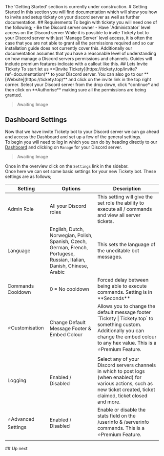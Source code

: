 
<Callout emoji="🚧">
  The 'Getting Started' section is currently under construction.
</Callout>
# Getting Started
In this section you will find documentation which will show you how to invite and setup tickety on your discord server as well as further documentation.
## Requirements
To begin with tickety you will need one of the following;
- Be the Discord server owner 
- Have `Administrator` level access on the Discord server
<Callout type="error">
  While it is possible to invite Tickety bot to your Discord server with just `Manage Server` level access, it is often the case that you are not able to grant all the permissions required and so our installation guide does not currently cover this.
</Callout>
Additionally our documentation assumes that you have a reasonable level of understanding on how manage a Discord servers permissions and channels.
<Callout type="warning" emoji="🌟">
  Guides will include premium features indicate with a callout like this.
</Callout>
## Lets Invite Tickety
To start let us **[Invite Tickety](https://tickety.top/invite?ref=documentation)** to your Discord server.
<Callout type="info" >
 You can also go to our **[Website](https://tickety.top)** and click on the invite link in the top right corner.
</Callout>
Select your Discord server from the drop down, click *continue* and then click on **Authorise** making sure all the permissions are being granted.

> Awaiting Image

## Dashboard Settings
Now that we have invite Tickety bot to your Discord server we can go ahead and access the Dashboard and set up a few of the general settings.<br />
To begin you will need to log in which you can do by heading directly to our [Dashboard](http://tickety.top/dashboard) and clicking on `Manage` for your Discord server.

> Awaiting Image

Once in the overview click on the `Settings` link in the sidebar.<br />
Once here we can set some basic settings for your new Tickety bot. These settings are as follows;

<Table>
  <thead>
    <Tr>
      <Th>Setting</Th>
      <Th>Options</Th>
      <Th>Description</Th>
    </Tr>
  </thead>
  <tbody>
    <Tr>
      <Td>Admin Role</Td>
      <Td>All your Discord roles</Td>
      <Td>This setting will give the set role the ability to execute all / commands and view all server tickets.</Td>
    </Tr>
    <Tr>
      <Td>Language</Td>
      <Td>English, Dutch, Norwegian, Polish, Spanish, Czech, German, French, Portugese, Russian, Italian, Danish, Chinese, Arabic</Td>
      <Td>This sets the language of the uneditable bot messages.</Td>
    </Tr>
    <Tr>
      <Td>Commands Cooldown</Td>
      <Td>0 = No cooldown</Td>
      <Td>Forced delay between being able to execute commands. Setting is in **Seconds**</Td>
    </Tr>
    <Tr>
      <Td>⭐Customisation</Td>
      <Td>Change Default Message Footer & Embed Colour</Td>
      <Td>Allows you to change the default message footer `Tickety | Tickety.top` to something custom. Additionally you can change the embed colour to any hex value. This is a ⭐Premium Feature.</Td>
    </Tr>
    <Tr>
      <Td>Logging</Td>
      <Td>Enabled / Disabled</Td>
      <Td>Select any of your Discord servers channels in which to post logs (when enabled) for various actions, such as new ticket created, ticket claimed, ticket closed and more.</Td>
    </Tr>
    <Tr>
      <Td>⭐Advanced Settings</Td>
      <Td>Enabled / Disabled</Td>
      <Td>Enable or disable the stats field on the /userinfo & /serverinfo commands. This is a ⭐Premium Feature.</Td>
    </Tr>
  </tbody>
</Table>
## Up next
<br />
<Cards.Card
    title="Dashboard Introduction"
    href="/docs/started/dashintro"
    arrow
/>